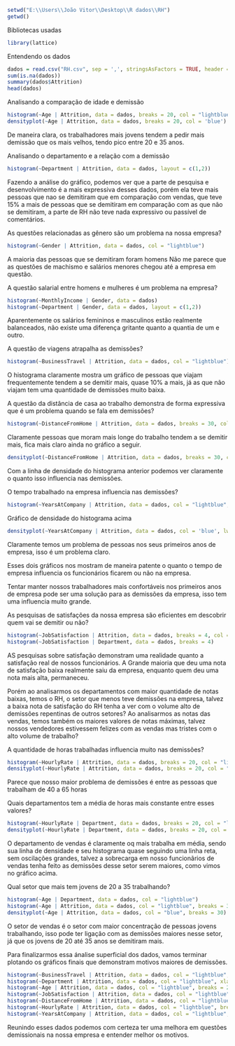 ```r
setwd("E:\\Users\\João Vitor\\Desktop\\R dados\\RH")
getwd()
```
Bibliotecas usadas
```r
library(lattice)
```
Entendendo os dados
```r
dados = read.csv("RH.csv", sep = ',', stringsAsFactors = TRUE, header = T)
sum(is.na(dados))
summary(dados$Attrition)
head(dados)
```
Analisando a comparação de idade e demissão
```r
histogram(~Age | Attrition, data = dados, breaks = 20, col = "lightblue")
densityplot(~Age | Attrition, data = dados, breaks = 20, col = 'blue')
```
De maneira clara, os trabalhadores mais jovens tendem a pedir mais demissão que os mais velhos, tendo pico entre 20 e 35 anos.

Analisando o departamento e a relação com a demissão
```r
histogram(~Department | Attrition, data = dados, layout = c(1,2))
```
Fazendo a análise do gráfico, podemos ver que a parte de pesquisa e desenvolvimento é a mais expressiva desses dados, porém ela teve mais pessoas que nao se demitiram que
em comparação com vendas, que teve 15% a mais de pessoas que se demitiram em comparação com as que não se demitiram, a parte de RH não teve nada expressivo ou passível de comentários.

As questões relacionadas as gênero são um problema na nossa empresa?
```r
histogram(~Gender | Attrition, data = dados, col = "lightblue")
```
A maioria das pessoas que se demitiram foram homens
Não me parece que as questões de machismo e salários menores chegou até a empresa em questão.

A questão salarial entre homens e mulheres é um problema na empresa?
```r
histogram(~MonthlyIncome | Gender, data = dados)
histogram(~Department | Gender, data = dados, layout = c(1,2))
```
Aparentemente os salários femininos e masculinos estão realmente balanceados, não existe uma diferença gritante quanto a quantia de um e outro.

A questão de viagens atrapalha as demissões?
```r
histogram(~BusinessTravel | Attrition, data = dados, col = "lightblue")
```
O histograma claramente mostra um gráfico de pessoas que viajam frequentemente tendem a se demitir mais, quase 10% a mais, já as que não viajam tem uma quantidade de demissões muito baixa.

A questão da distância de casa ao trabalho demonstra de forma expressiva que é um problema quando se fala em demissões?
```r
histogram(~DistanceFromHome | Attrition, data = dados, breaks = 30, col = "lightblue")
```
Claramente pessoas que moram mais longe do trabalho tendem a se demitir mais, fica mais claro ainda no gráfico a seguir.
```r
densityplot(~DistanceFromHome | Attrition, data = dados, breaks = 30, col = "blue")
```
Com a linha de densidade do histograma anterior podemos ver claramente o quanto isso influencia nas demissões.

O tempo trabalhado na empresa influencia nas demissões?
```r
histogram(~YearsAtCompany | Attrition, data = dados, col = "lightblue", breaks = 20)
```
Gráfico de densidade do histograma acima
```r
densityplot(~YearsAtCompany | Attrition, data = dados, col = 'blue', lwd = 2)
```
Claramente temos um problema de pessoas nos seus primeiros anos de empresa, isso é um problema claro.

Esses dois gráficos nos mostram de maneira patente o quanto o tempo de empresa influencia os funcionários ficarem ou não na empresa.

Tentar manter nossos trabalhadores mais confortáveis nos primeiros anos de empresa pode ser uma solução para as demissões da empresa, isso tem uma influencia muito grande.

As pesquisas de satisfações da nossa empresa são eficientes em descobrir quem vai se demitir ou não?
```r
histogram(~JobSatisfaction | Attrition, data = dados, breaks = 4, col = "lightblue")
histogram(~JobSatisfaction | Department, data = dados, breaks = 4)
```
AS pesquisas sobre satisfação demonstram uma realidade quanto a satisfação real de nossos funcionários. A Grande maioria que deu uma nota de satisfação baixa realmente saiu da empresa, enquanto quem deu uma nota mais alta, permaneceu.

Porém ao analisarmos os departamentos com maior quantidade de notas baixas, temos o RH, o setor que menos teve demissões na empresa, talvez a baixa nota de satisfação do RH tenha a ver com o volume alto de demissões repentinas de outros setores? 
Ao analisarmos as notas das vendas, temos também os maiores valores de notas máximas, talvez nossos vendedores estivessem felizes com as vendas mas tristes com o alto volume de trabalho?

A quantidade de horas trabalhadas influencia muito nas demissões?
```r
histogram(~HourlyRate | Attrition, data = dados, breaks = 20, col = "lightblue")
densityplot(~HourlyRate | Attrition, data = dados, breaks = 20, col = "blue")
```
Parece que nosso maior problema de demissões é entre as pessoas que trabalham de 40 a 65 horas

Quais departamentos tem a média de horas mais constante entre esses valores?
```r
histogram(~HourlyRate | Department, data = dados, breaks = 20, col = "lightblue")
densityplot(~HourlyRate | Department, data = dados, breaks = 20, col = "blue")
```
O departamento de vendas é claramente oq mais trabalha em média, sendo sua linha de densidade e seu histograma quase seguindo uma linha reta, sem oscilações grandes, talvez a sobrecarga em nosso funcionãrios de vendas tenha feito as demissões desse setor serem maiores, como vimos no gráfico acima.

Qual setor que mais tem jovens de 20 a 35 trabalhando?
```r
histogram(~Age | Department, data = dados, col = "lightblue")
histogram(~Age | Attrition, data = dados, col = "lightblue", breaks = 30)
densityplot(~Age | Attrition, data = dados, col = "blue", breaks = 30)
```
O setor de vendas é o setor com maior concentração de pessoas jovens trabalhando, isso pode ter ligação com as demissões maiores nesse setor, já que os jovens de 20 até 35 anos se demitiram mais.


Para finalizarmos essa ánalise superficial dos dados, vamos terminar plotando os gráficos finais que demonstram motivos maiores de demissões.
```r
histogram(~BusinessTravel | Attrition, data = dados, col = "lightblue", xlab = "Frequencia de viagens", ylab = "Porcentagem do total")
histogram(~Department | Attrition, data = dados, col = "lightblue", xlab = "Departamento", ylab = "Porcentagem do total", layout = c(1,2))
histogram(~Age | Attrition, data = dados, col = "lightblue", breaks = 20, xlab = "Idade", ylab = "Porcentagem do total")
histogram(~JobSatisfaction | Attrition, data = dados, col = "lightblue", breaks = 3, xlab = "Nota de satisfação com o trabalho", ylab = "Porcentagem do total")
histogram(~DistanceFromHome | Attrition, data = dados, col = "lightblue", breaks = 30, xlab = "Distância da casa para o trabalho", ylab = "Porcentagem do total")
histogram(~HourlyRate | Attrition, data = dados, col = "lightblue", breaks = 20, xlab = "Horas trabalhadas por semana", ylab = "Porcentagem do total")
histogram(~YearsAtCompany | Attrition, data = dados, col = "lightblue", breaks = 20, xlab = "Tempo na empresa", ylab = "Porcentagem do total")
```
Reunindo esses dados podemos com certeza ter uma melhora em questões demissionais na nossa empresa e entender melhor os motivos.
